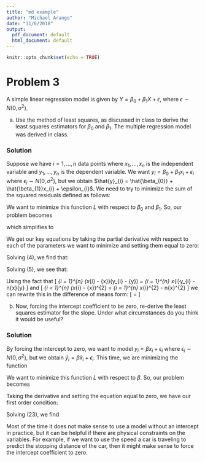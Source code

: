 ```yaml
---
title: "md example"
author: "Michael Arango"
date: "11/6/2018"
output:
  pdf_document: default
  html_document: default
---
```


```r
knitr::opts_chunk$set(echo = TRUE)
```

# Problem 3

A simple linear regression model is given by $Y = \beta_{0} + \beta_{1}X + \epsilon$, where $\epsilon \sim N(0,\sigma^{2})$.

a. Use the method of least squares, as discussed in class to derive the least squares estimators for $\beta_{0}$ and $\beta_{1}$. The multiple regression model was derived in class. 

### Solution

Suppose we have $i = 1, ..., n$ data points where $x_{1}, ..., x_{n}$ is the independent variable and $y_{1}, ..., y_{n}$ is the dependent variable. We want $y_{i} = \beta_{0} + \beta_{1}x_{i} + \epsilon_{i}$ where $\epsilon_{i} \sim N(0, \sigma^{2})$, but we obtain $\hat{y}_{i} = \hat{\beta_{0}} + \hat{\beta_{1}}x_{i} + \epsilon_{i}$. We need to try to minimize the sum of the squared residuals defined as follows: 

\begin{equation}
L = \sum_{i = 1}^{n}(y_{i} - \hat{y}_{i})^{2}
\end{equation}

We want to minimize this function $L$ with respect to $\beta_{0}$ and $\beta_{1}$. So, our problem becomes 

\begin{equation}
\min_{\hat{\beta_{0}}, \hat{\beta_{1}}} \sum_{i = 1}^{n}(y_{i} - \hat{y}_{i})^{2}
\end{equation}

which simplifies to 

\begin{equation}
\min_{\hat{\beta_{0}}, \hat{\beta_{1}}} \sum_{i = 1}^{n}(y_{i} - \hat{\beta_{0}} - \hat{\beta_{1}}x_{i})^{2}
\end{equation}

We get our key equations by taking the partial derivative with respect to each of the parameters we want to minimize and setting them equal to zero: 

\begin{align}
\frac{\partial L}{\partial \hat{\beta_{0}}} &= \sum_{i = 1}^{n}-2(y_{i} - \hat{\beta_{0}} - \hat{\beta_{1}}x_{i}) = 0 \\
\frac{\partial L}{\partial \hat{\beta_{0}}} &= \sum_{i = 1}^{n}-2x_{i}(y_{i} - \hat{\beta_{0}} - \hat{\beta_{1}}x_{i}) = 0
\end{align}

Solving (4), we find that: 

\begin{align}
\sum_{i = 1}^{n}-2(y_{i} - \hat{\beta_{0}} - \hat{\beta_{1}}x_{i}) &= 0 \\
\sum_{i = 1}^{n}(y_{i} - \hat{\beta_{0}} - \hat{\beta_{1}}x_{i}) &= 0 \\
\text{Recall that } \sum_{i = 1}^{n}y_{i} = n\bar{y} \text{ since } \frac{\sum_{i = 1}^{n}y_{i}}{n} &= \bar{y}\\
n\bar{y} - n\hat{\beta_{0}} - n\hat{\beta_{1}}\bar{x} &= 0 \\ 
n\hat{\beta_{0}} &=  n\bar{y} - n\hat{\beta_{1}}\bar{x} \\ 
\hat{\beta_{0}} &= \bar{y} - \hat{\beta_{1}}\bar{x}
\end{align}

Solving (5), we see that:

\begin{align}
\sum_{i = 1}^{n} -2x_{i}(y_{i} - \hat{\beta_{0}} - \hat{\beta_{1}}x_{i}) &= 0 \\
\sum_{i = 1}^{n} x_{i}(y_{i} - \hat{\beta_{0}} - \hat{\beta_{1}}x_{i}) &= 0 \\
\sum_{i = 1}^{n} x_{i}y_{i} - \sum_{i = 1}^{n} \hat{\beta_{0}}x_{i} - \sum_{i = 1}^{n} \hat{\beta_{1}}x_{i}^{2} &= 0 \\
\sum_{i = 1}^{n} x_{i}y_{i} - \sum_{i = 1}^{n} (\bar{y} - \hat{\beta_{1}}\bar{x})x_{i} - \sum_{i = 1}^{n} \hat{\beta_{1}}x_{i}^{2} &= 0 \\
\sum_{i = 1}^{n} x_{i}y_{i} - \bar{y}\sum_{i = 1}^{n} x_{i} + \hat{\beta_{1}}\bar{x}\sum_{i = 1}^{n} x_{i} - \sum_{i = 1}^{n} \hat{\beta_{1}}x_{i}^{2} &= 0 \\
\sum_{i = 1}^{n} x_{i}y_{i} - n\bar{x}\bar{y} + n\hat{\beta_{1}}\bar{x}^{2} - \hat{\beta_{1}}\sum_{i = 1}^{n} x_{i}^{2} &= 0 \\
\sum_{i = 1}^{n} \hat{\beta_{1}}x_{i}^{2} - n\hat{\beta_{1}}\bar{x}^{2} &= \sum_{i = 1}^{n} x_{i}y_{i} - n\bar{x}\bar{y} \\
\hat{\beta_{1}} (\sum_{i = 1}^{n} x_{i}^{2} - n\bar{x}^{2}) &= \sum_{i = 1}^{n} x_{i}y_{i} - n\bar{x}\bar{y} \\ 
\hat{\beta_{1}} &= \frac{\sum_{i = 1}^{n} x_{i}y_{i} - n\bar{x}\bar{y}}{\sum_{i = 1}^{n} x_{i}^{2} - n\bar{x}^{2}}
\end{align}

Using the fact that 
\[
\sum_{i = 1}^{n} (x_{i} - \bar{x})(y_{i} - \bar{y}) = \sum_{i = 1}^{n} x_{i}y_{i} - n\bar{x}\bar{y}
\]
and 
\[
\sum_{i = 1}^{n} (x_{i} - \bar{x})^{2} = \sum_{i = 1}^{n} x_{i}^{2} - n\bar{x}^{2}
\]
we can rewrite this in the difference of means form: 
\[
\hat{\beta_{1}} = \frac{\sum_{i = 1}^{n} (x_{i} - \bar{x})(y_{i} - \bar{y})}{\sum_{i = 1}^{n} (x_{i} - \bar{x})^{2}}
\]

b. Now, forcing the intercept coefficient to be zero, re-derive the least squares
estimator for the slope. Under what circumstances do you think it would be useful?

### Solution 

By forcing the intercept to zero, we want to model $y_{i} = \beta x_{i} + \epsilon_{i}$ where $\epsilon_{i} \sim N(0, \sigma^{2})$, but we obtain $\hat{y}_{i} = \hat{\beta} x_{i} + \epsilon_{i}$. This time, we are minimizing the function 

\begin{equation}
L = \sum_{i = 1}^{n} (y_{i} - \hat{\beta} x_{i})^{2}
\end{equation}

We want to minimize this function $L$ with respect to $\beta$. So, our problem becomes 

\begin{equation}
\min_{\hat{\beta}} \sum_{i = 1}^{n} (y_{i} - \hat{\beta} x_{i})^{2}
\end{equation}

Taking the derivative and setting the equation equal to zero, we have our first order condition: 

\begin{equation}
\frac{dL}{d\hat{\beta_{0}}} = \sum_{i = 1}^{n} -2x_{i}(y_{i} - \hat{\beta} x_{i}) = 0
\end{equation}

Solving (23), we find

\begin{align}
\sum_{i = 1}^{n} x_{i}(y_{i} - \hat{\beta} x_{i}) &= 0 \\
\sum_{i = 1}^{n} x_{i}y_{i} - \hat{\beta} \sum_{i = 1}^{n} x_{i}^{2} &= 0 \\
\hat{\beta} \sum_{i = 1}^{n} x_{i}^{2} &= \sum_{i = 1}^{n} x_{i}y_{i} \\
\hat{\beta} &= \frac{\sum_{i = 1}^{n} x_{i}y_{i}}{\sum_{i = 1}^{n} x_{i}^{2}} \\
\end{align}

Most of the time it does not make sense to use a model without an intercept in practice, but it can be helpful if there are physical constraints on the variables. For example, if we want to use the speed a car is traveling to predict the stopping distance of the car, then it might make sense to force the intercept coefficient to zero.